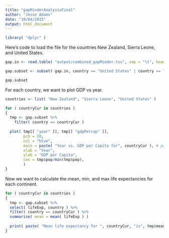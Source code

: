 ```yaml
---
title: "gapMinderAnalysisFinal"
author: "Jesse Adams"
date: "10/04/2015"
output: html_document
---
```


```r
library( "dplyr" )
```

Here's code to load the file for the countries New Zealand, Sierra Leone, and United States.

```r
gap.in <- read.table( "output/combined_gapMinder.tsv", sep = "\t", header = TRUE )

gap.subset <- subset( gap.in, country == "United States" | country == "Sierra Leone" | country == "New Zealand" )

gap.subset
```

For each country, we want to plot GDP vs year.

```r
countries <- list( "New Zealand", "Sierra Leone", "United States" )

for ( countryCur in countries )
{
  tmp <- gap.subset %>%
    filter( country == countryCur ) 
  
  plot( tmp[[ "year" ]], tmp[[ "gdpPercap" ]],
        pch = 20,
        col = "blue", 
        main = paste( "Year vs. GDP per Capita for", countryCur ), # paste0() adds no space between strings
        xlab = "Year",
        ylab = "GDP per Capita", 
        cex = tmp$pop/min(tmp$pop),
        )
}
```

Now we want to calculate the mean, min, and max life expectancies for each continent.

```r

for ( countryCur in countries )
{
  tmp <- gap.subset %>% 
  select( lifeExp, country ) %>%
  filter( country == countryCur ) %>%
  summarise( mean = mean( lifeExp ) )
  
  print( paste( "Mean life expectancy for ", countryCur, "is", tmp$mean ) )
}
```